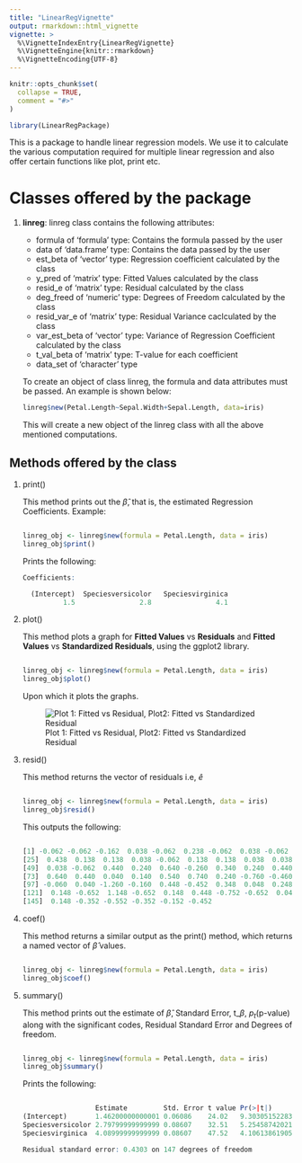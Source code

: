 ```yaml
---
title: "LinearRegVignette"
output: rmarkdown::html_vignette
vignette: >
  %\VignetteIndexEntry{LinearRegVignette}
  %\VignetteEngine{knitr::rmarkdown}
  %\VignetteEncoding{UTF-8}
---
```


```r
knitr::opts_chunk$set(
  collapse = TRUE,
  comment = "#>"
)
```

```r
library(LinearRegPackage)
```

This is a package to handle linear regression models. We use it to calculate the various computation required for multiple linear regression and also offer certain functions like plot, print etc.

# Classes offered by the package
1. **linreg**: linreg class contains the following attributes:
    * formula of 'formula' type: Contains the formula passed by the user
    * data of 'data.frame' type: Contains the data passed by the user
    * est_beta of 'vector' type: Regression coefficient calculated by the class
    * y_pred of 'matrix' type: Fitted Values calculated by the class
    * resid_e of 'matrix' type: Residual calculated by the class
    * deg_freed of 'numeric' type: Degrees of Freedom calculated by the class
    * resid_var_e of 'matrix' type: Residual Variance caclculated by the class
    * var_est_beta of 'vector' type: Variance of Regression Coefficient calculated by the class
    * t_val_beta of 'matrix' type: T-value for each coefficient
    * data_set of 'character' type

    To create an object of class linreg, the formula and data
    attributes must be passed. An example is shown below:
    
    ```r
    linreg$new(Petal.Length~Sepal.Width+Sepal.Length, data=iris)
    ```
    This will create a new object of the linreg class with all the above mentioned computations.
    
## Methods offered by the class
1. print()  

    This method prints out the $\hat{\beta}$, that is, the estimated Regression Coefficients.
    Example: 
    
    ```r
    
    linreg_obj <- linreg$new(formula = Petal.Length, data = iris)
    linreg_obj$print()
    
    ```
    Prints the following:
    
    ```r
    Coefficients:
    
      (Intercept)  Speciesversicolor   Speciesvirginica  
              1.5                2.8                4.1  
    ```
2. plot()  

    This method plots a graph for **Fitted Values** vs **Residuals** and **Fitted Values** vs **Standardized Residuals**, using the ggplot2 library.
  
    ```r
  
    linreg_obj <- linreg$new(formula = Petal.Length, data = iris)
    linreg_obj$plot()
  
    ```
    
    Upon which it plots the graphs.  
    
    
    ![Plot 1: Fitted vs Residual, Plot2: Fitted vs Standardized Residual](https://raw.githubusercontent.com/ash-rulz/LinearRegPackage/main/vignettes/plot_method.png)
  
    
    
3. resid()  

    This method returns the vector of residuals i.e, $\hat{e}$
    
    ```r
    
    linreg_obj <- linreg$new(formula = Petal.Length, data = iris)
    linreg_obj$resid()
    
    ```
    This outputs the following:
    
    ```r
    
    [1] -0.062 -0.062 -0.162  0.038 -0.062  0.238 -0.062  0.038 -0.062  0.038  0.038  0.138 -0.062 -0.362 -0.262  0.038 -0.162 -0.062  0.238  0.038  0.238  0.038 -0.462  0.238
    [25]  0.438  0.138  0.138  0.038 -0.062  0.138  0.138  0.038  0.038 -0.062  0.038 -0.262 -0.162 -0.062 -0.162  0.038 -0.162 -0.162 -0.162  0.138  0.438 -0.062  0.138 -0.062
    [49]  0.038 -0.062  0.440  0.240  0.640 -0.260  0.340  0.240  0.440 -0.960  0.340 -0.360 -0.760 -0.060 -0.260  0.440 -0.660  0.140  0.240 -0.160  0.240 -0.360  0.540 -0.260
    [73]  0.640  0.440  0.040  0.140  0.540  0.740  0.240 -0.760 -0.460 -0.560 -0.360  0.840  0.240  0.240  0.440  0.140 -0.160 -0.260  0.140  0.340 -0.260 -0.960 -0.060 -0.060
    [97] -0.060  0.040 -1.260 -0.160  0.448 -0.452  0.348  0.048  0.248  1.048 -1.052  0.748  0.248  0.548 -0.452 -0.252 -0.052 -0.552 -0.452 -0.252 -0.052  1.148  1.348 -0.552
    [121]  0.148 -0.652  1.148 -0.652  0.148  0.448 -0.752 -0.652  0.048  0.248  0.548  0.848  0.048 -0.452  0.048  0.548  0.048 -0.052 -0.752 -0.152  0.048 -0.452 -0.452  0.348
    [145]  0.148 -0.352 -0.552 -0.352 -0.152 -0.452
    
    ```
    
4. coef()  
    
    This method returns a similar output as the print() method, which returns a named vector of $\hat{\beta}$ values.
    
    ```r
    
    linreg_obj <- linreg$new(formula = Petal.Length, data = iris)
    linreg_obj$coef()
    
    ```
    
5. summary()  
    
    This method prints out the estimate of $\hat{\beta}$, Standard Error, t_${\beta}$, $p_t$(p-value) along with the significant codes, Residual Standard Error and Degrees of freedom.
    
    ```r
    
    linreg_obj <- linreg$new(formula = Petal.Length, data = iris)
    linreg_obj$summary()
    
    ```
    
    Prints the following: 
    
    ```r
    
                      Estimate         Std. Error t value Pr(>|t|)             Sign Code
    (Intercept)       1.46200000000001 0.06086    24.02   9.30305152283648e-53 ***      
    Speciesversicolor 2.79799999999999 0.08607    32.51   5.254587420216e-69   ***      
    Speciesvirginica  4.08999999999999 0.08607    47.52   4.10613861905217e-91 ***      

    Residual standard error: 0.4303 on 147 degrees of freedom
    
    
    ```
  
    

  
